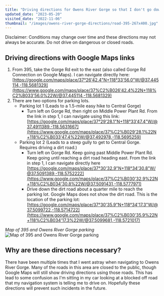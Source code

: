 ```yaml
---
title: "Driving directions for Owens River Gorge so that I don't go down the wrong road again - Bishop, California"
updated_date: "2023-05-20"
visited_date: "2022-11-06"
thumbnail: "/images/owens-river-gorge-directions/road-395-267x400.jpg"
---
```


Disclaimer: Conditions may change over time and these directions may not always be accurate. Do not drive on dangerous or closed roads.

## Driving directions with Google Maps links

1. From 395, take the Gorge Rd exit to the east (also called Gorge Rd Connection on Google Maps). I can navigate directly here: [https://google.com/maps/place/37°26'42.4"N+118°33'56.0"W/@37.445114,-118.5681329](https://www.google.com/maps/place/37%C2%B026'42.4%22N+118%C2%B033'56.0%22W/@37.445114,-118.5681329)
1. There are two options for parking lots.
   - Parking lot 1 (Leads to a 1.5-mile easy hike to Central Gorge)
     - Turn left on Gorge Rd, then right on Middle Power Plant Rd. From the link in step 1, I can navigate using this link: [https://google.com/maps/place/37°29'28.1"N+118°33'47.4"W/@37.4911389,-118.5631667](https://www.google.com/maps/place/37%C2%B029'28.1%22N+118%C2%B033'47.4%22W/@37.492978,-118.5695259)
   - Parking lot 2 (Leads to a steep gully to get to Central Gorge. Requires driving a dirt road.)
     - Turn left on Gorge Rd. Keep going past Middle Power Plant Rd. Keep going until reaching a dirt road heading east. From the link in step 1, I can navigate directly here [https://google.com/maps/place/37°30'32.9"N+118°34'30.8"W/@37.5091389,-118.5752222](https://www.google.com/maps/place/37%C2%B030'32.9%22N+118%C2%B034'30.8%22W/@37.5091431,-118.5777971)
     - Drive down the dirt road about a quarter mile to reach the parking lot. Google Maps does not show the dirt road. This is the location of the parking lot: [https://google.com/maps/place/37°30'35.9"N+118°34'17.3"W/@37.5099722,-118.5714722](https://www.google.com/maps/place/37%C2%B030'35.9%22N+118%C2%B034'17.3%22W/@37.5099681,-118.5721017)

_Map of 395 and Owens River Gorge parking_
![Map of 395 and Owens River Gorge parking](/images/owens-river-gorge-directions/owens-parking-map.jpg)

## Why are these directions necessary?

There have been multiple times that I went astray when navigating to Owens River Gorge. Many of the roads in this area are closed to the public, though Google Maps will still show driving directions using those roads. This has lead to some confusion as I'm sitting in my car looking at a blocked off road that my navigation system is telling me to drive on. Hopefully these directions will prevent such incidents in the future.
